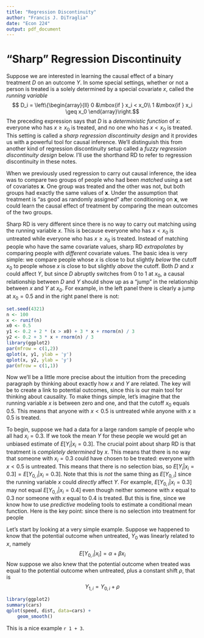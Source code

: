 ```yaml
---
title: "Regression Discontinuity"
author: "Francis J. DiTraglia"
date: "Econ 224"
output: pdf_document
---
```


# "Sharp" Regression Discontinuity
Suppose we are interested in learning the causal effect of a binary treatment $D$ on an outcome $Y$.
In some special settings, whether or not a person is treated is a solely determined by a special covariate $x$, called the *running variable*
$$ D_i = \left\{\begin{array}{ll}
0 &\mbox{if } x_i < x_0\\
1 &\mbox{if } x_i \geq x_0
\end{array}\right.$$
The preceding expression says that $D$ is a *deterministic function* of $x$: everyone who has $x \geq x_0$ is treated, and no one who has $x < x_0$ is treated.
This setting is called a *sharp regression discontinuity design* and it provides us with a powerful tool for causal inference.
We'll distinguish this from another kind of regression discontinuity setup called a *fuzzy regression discontinuity design* below.
I'll use the shorthand RD to refer to regression discontinuity in these notes.

When we previously used regression to carry out causal inference, the idea was to compare two groups of people who had been *matched* using a set of covariates $\mathbf{x}$.
One group was treated and the other was not, but both groups had exactly the same values of $\mathbf{x}$.
Under the assumption that treatment is "as good as randomly assigned" after conditioning on $\mathbf{x}$, we could learn the causal effect of treatment by comparing the mean outcomes of the two groups.

Sharp RD is very different since there is no way to carry out matching using the running variable $x$.
This is because everyone who has $x < x_0$ is untreated while everyone who has $x \geq x_0$ is treated.
Instead of matching people who have the same covariate values, sharp RD *extrapolates* by comparing people with *different* covariate values.
The basic idea is very simple: we compare people whose $x$ is close to but slightly *below* the cutoff $x_0$ to people whose $x$ is close to but slightly *above* the cutoff.
Both $D$ and $x$ could affect $Y$, but since $D$ abruptly switches from 0 to 1 at $x_0$, a causal relationship between $D$ and $Y$ should show up as a "jump" in the relationship between $x$ and $Y$ at $x_0$.
For example, in the left panel there is clearly a jump at $x_0 = 0.5$ and in the right panel there is not: 

```r
set.seed(4321)  
n <- 100
x <- runif(n)
x0 <- 0.5
y1 <- 0.2 + 2 * (x > x0) + 3 * x + rnorm(n) / 3
y2 <- 0.2 + 3 * x + rnorm(n) / 3
library(ggplot2)
par(mfrow = c(1,2))
qplot(x, y1, ylab = 'y') 
qplot(x, y2, ylab = 'y') 
par(mfrow = c(1,1))
```

Now we'll be a little more precise about the intuition from the preceding paragraph by thinking about exactly how $x$ and $Y$ are related.
The key will be to create a link to potential outcomes, since this is our main tool for thinking about causality.
To make things simple, let's imagine that the running variable $x$ is between zero and one, and that the cutoff $x_0$ equals 0.5.
This means that anyone with $x < 0.5$ is untreated while anyone with $x\geq 0.5$ is treated.

To begin, suppose we had a data for a large random sample of people who all had $x_i = 0.3$.
If we took the mean $Y$ for these people we would get an unbiased estimate of $E[Y_i|x_i = 0.3]$.
The crucial point about sharp RD is that treatment is *completely determined* by $x$.
This means that there is no way that someone with $x_i = 0.3$ could have chosen to be treated: everyone with $x < 0.5$ is untreated.
This means that there is no selection bias, so $E[Y_i|x_i = 0.3] = E[Y_{0,i}|x_i = 0.3]$.
Note that this is *not* the same thing as $E[Y_{0,i}]$ since the running variable $x$ could *directly* affect $Y$.
For example, $E[Y_{0,i} |x_i = 0.3]$ may not equal $E[Y_{0,i}|x_i =0.4]$ even though neither someone with $x$ equal to 0.3 nor someone with $x$ equal to 0.4 is treated.
But this is fine, since we know how to use *predictive* modeling tools to estimate a conditional mean function.
Here is the key point: since there is no selection into treatment for people 



Let's start by looking at a very simple example.
Suppose we happened to know that the potential outcome when untreated, $Y_0$ was linearly related to $x$, namely
$$E[Y_{0,i}|x_i] = \alpha + \beta x_i$$
Now suppose we also knew that the potential outcome when treated was equal to the potential outcome when untreated, plus a constant shift $\rho$, that is
$$ Y_{1,i} = Y_{0,i} + \rho$$


```r
library(ggplot2)
summary(cars)
qplot(speed, dist, data=cars) + 
    geom_smooth()
```

This is a nice example `r 1 + 3`.







